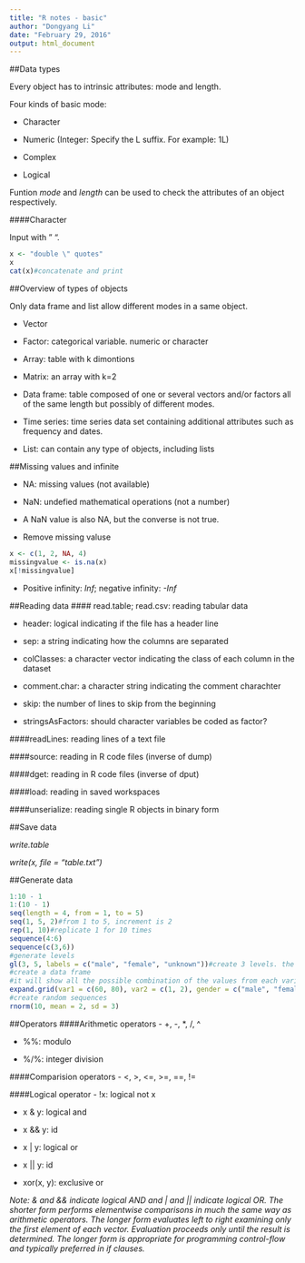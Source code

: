 ```yaml
---
title: "R notes - basic"
author: "Dongyang Li"
date: "February 29, 2016"
output: html_document
---
```


##Data types

Every object has to intrinsic attributes: mode and length.

Four kinds of basic mode:

- Character

- Numeric (Integer: Specify the L suffix. For example: 1L)

- Complex

- Logical

Funtion *mode* and *length* can be used to check the attributes of an object respectively.

####Character

Input with " ".

```r
x <- "double \" quotes"
x
cat(x)#concatenate and print
```

##Overview of types of objects

Only data frame and list allow different modes in a same object.

- Vector

- Factor: categorical variable. numeric or character

- Array: table with k dimontions

- Matrix: an array with k=2

- Data frame: table composed of one or several vectors and/or factors all of the same length but possibly of different modes.

- Time series: time series data set containing additional attributes such as frequency and dates.

- List: can contain any type of objects, including lists

##Missing values and infinite

- NA: missing values (not available)

- NaN: undefied mathematical operations (not a number)

- A NaN value is also NA, but the converse is not true.

- Remove missing valuse

```r
x <- c(1, 2, NA, 4)
missingvalue <- is.na(x)
x[!missingvalue]
```

- Positive infinity: *Inf*; negative infinity: *-Inf*

##Reading data
#### read.table; read.csv: reading tabular data
  
- header: logical indicating if the file has a header line
  
- sep: a string indicating how the columns are separated
  
- colClasses: a character vector indicating the class of each column in the dataset
  
- comment.char: a character string indicating the comment charachter
  
- skip: the number of lines to skip from the beginning
  
- stringsAsFactors: should character variables be coded as factor?

####readLines: reading lines of a text file

####source: reading in R code files (inverse of dump)

####dget: reading in R code files (inverse of dput)

####load: reading in saved workspaces

####unserialize: reading single R objects in binary form

##Save data

*write.table*

*write(x, file = "table.txt")*

##Generate data
```r
1:10 - 1
1:(10 - 1)
seq(length = 4, from = 1, to = 5)
seq(1, 5, 2)#from 1 to 5, increment is 2
rep(1, 10)#replicate 1 for 10 times
sequence(4:6)
sequence(c(3,6))
#generate levels
gl(3, 5, labels = c("male", "female", "unknown"))#create 3 levels. the number of each level repeats 5 times
#create a data frame
#it will show all the possible combination of the values from each variable
expand.grid(var1 = c(60, 80), var2 = c(1, 2), gender = c("male", "female"))
#create random sequences
rnorm(10, mean = 2, sd = 3)
```

##Operators
####Arithmetic operators
- +, -, *, /, ^ 

- %%: modulo

- %/%: integer division

####Comparision operators
- <, >, <=, >=, ==, !=

####Logical operator
- !x: logical not x

- x & y: logical and

- x && y: id

- x | y: logical or

- x || y: id

- xor(x, y): exclusive or

*Note: & and && indicate logical AND and | and || indicate logical OR. The shorter form performs elementwise comparisons in much the same way as arithmetic operators. The longer form evaluates left to right examining only the first element of each vector. Evaluation proceeds only until the result is determined. The longer form is appropriate for programming control-flow and typically preferred in if clauses.*
